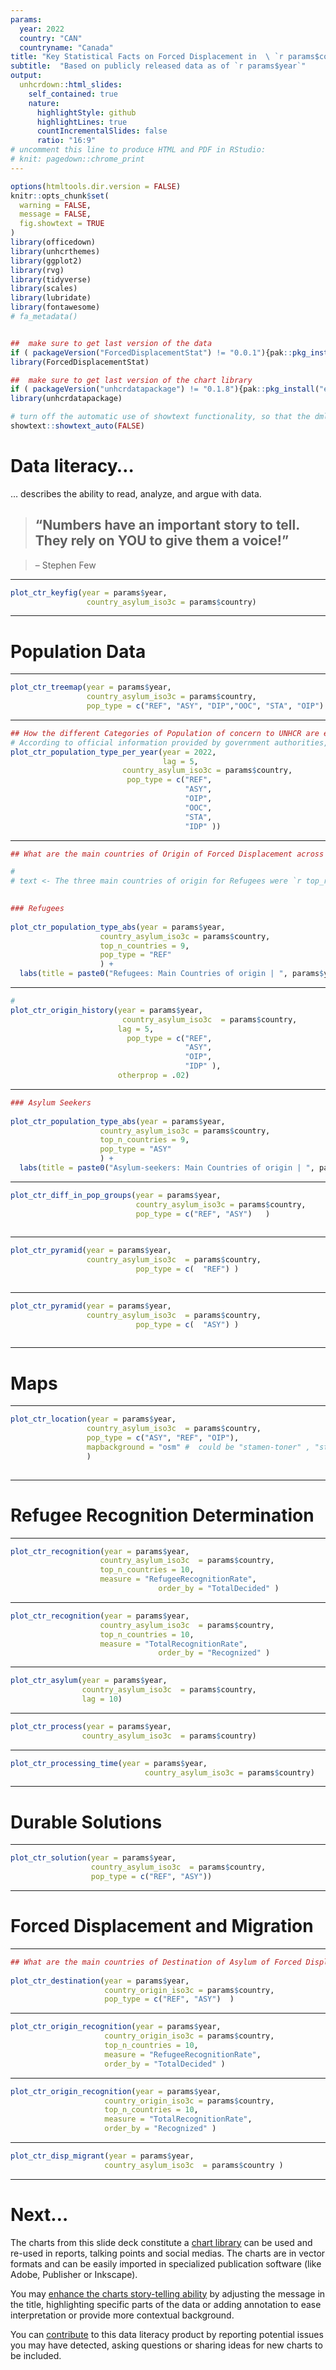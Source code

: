 ```yaml
---
params:
  year: 2022
  country: "CAN"
  countryname: "Canada"
title: "Key Statistical Facts on Forced Displacement in  \ `r params$countryname` "
subtitle:  "Based on publicly released data as of `r params$year`"
output:
  unhcrdown::html_slides:
    self_contained: true
    nature:
      highlightStyle: github
      highlightLines: true
      countIncrementalSlides: false
      ratio: "16:9"
# uncomment this line to produce HTML and PDF in RStudio:
# knit: pagedown::chrome_print
---
```


<!--
Impactful charts with are characterized by their [story telling](https://medium.economist.com/charting-new-territory-7f5afb293270) ability. Using the default plots from the package, the chart effectiveness can be improved by: 

 1.  Changing charts existing default __title and subtitle__ to replace it with a key message or call to Action  

 2.  __Annotating__ the chart to provide interpretation hint around the context: See [tutorial here](https://rstudio-conf-2022.github.io/ggplot2-graphic-design/materials/05_annotations.html#/annotations-with-annotate)
 
 3. __Highlighting__ specific parts in the chart to reinforce the main message and ease legibility: See [tutorial here](https://rstudio-conf-2022.github.io/ggplot2-graphic-design/materials/05_annotations.html#/annotations-with-geom)_
-->

```r
options(htmltools.dir.version = FALSE)
knitr::opts_chunk$set(
  warning = FALSE,
  message = FALSE,
  fig.showtext = TRUE
)
library(officedown)
library(unhcrthemes)
library(ggplot2)
library(rvg)
library(tidyverse)
library(scales)
library(lubridate)
library(fontawesome)
# fa_metadata()


##  make sure to get last version of the data
if ( packageVersion("ForcedDisplacementStat") != "0.0.1"){pak::pkg_install("edouard-legoupil/ForcedDisplacementStat")}
library(ForcedDisplacementStat)

##  make sure to get last version of the chart library
if ( packageVersion("unhcrdatapackage") != "0.1.8"){pak::pkg_install("edouard-legoupil/unhcrdatapackage")}
library(unhcrdatapackage)

# turn off the automatic use of showtext functionality, so that the dml function can works properly
showtext::showtext_auto(FALSE) 
```

# Data literacy... 



... describes the ability to read, analyze, and argue with data.



> ## “__Numbers have an important story to tell. They rely on YOU to give them a voice!__”

> -- Stephen Few



---

```r
plot_ctr_keyfig(year = params$year,
                 country_asylum_iso3c = params$country)

```

---


# Population Data


---

```r

plot_ctr_treemap(year = params$year,
                 country_asylum_iso3c = params$country,
                 pop_type = c("REF", "ASY", "DIP","OOC", "STA", "OIP") ) 

```




---

```r

## How the different Categories of Population of concern to UNHCR are evolving over time?
# According to official information provided by government authorities, as of December `r params$year`, the population of interest to UNHCR in `r params$country` reached `r format(round(total_poc, 0),  big.mark=",")` people. Compared to `r as.numeric(params$year)-1`, the total population `r ifelse(perc_change_poc>0, paste0("has increased ", format(round(perc_change_poc, 1),  big.mark=","), "% during the year"), ifelse(perc_change_poc<0, paste0("has decreased ", format(round(perc_change_poc, 1),  big.mark=","), "% during the year"), "has not changed"))`. Moreover, there was a `r format(round(perc_change_asy_ref, 0),  big.mark=",")`% `r ifelse(perc_change_asy_ref>0, "growth", ifelse(perc_change_asy_ref<0, "drop","change"))` of refugees and asylum seekers in the country.
plot_ctr_population_type_per_year(year = 2022,
                                  lag = 5,
                         country_asylum_iso3c = params$country,
                          pop_type = c("REF",
                                       "ASY",
                                       "OIP",
                                       "OOC",
                                       "STA",
                                       "IDP" )) 

```



---

```r


## What are the main countries of Origin of Forced Displacement across Borders?

#  
# text <- The three main countries of origin for Refugees were `r top_ref[1,1]` (`r top_ref[1,3]` of the total refugee population), `r top_ref[2,1]` (`r top_ref[2,3]` of the total refugee population) and `r top_ref[3,1]` (`r top_ref[3,3]` of the total refugee population). Regarding the asylum-seeker population, the three main countries of origin for  asylum-seekers were `r top_asy[1,1]` (`r top_asy[1,3]` of the total asylum-seekers  population), `r top_asy[2,1]` (`r top_asy[2,3]` of the total asylum-seekers  population) and `r top_asy[3,1]` (`r top_asy[3,3]` of the total asylum-seekers  population).
 

### Refugees
  
plot_ctr_population_type_abs(year = params$year,
                    country_asylum_iso3c = params$country,
                    top_n_countries = 9,
                    pop_type = "REF"
                    ) +
  labs(title = paste0("Refugees: Main Countries of origin | ", params$year)) 
```

---


```r
# 
plot_ctr_origin_history(year = params$year,
                         country_asylum_iso3c  = params$country,
                        lag = 5,
                          pop_type = c("REF", 
                                       "ASY", 
                                       "OIP", 
                                       "IDP" ),
                        otherprop = .02) 


```

---

```r


### Asylum Seekers
 
plot_ctr_population_type_abs(year = params$year,
                    country_asylum_iso3c = params$country,
                    top_n_countries = 9,
                    pop_type = "ASY"
                    ) +
  labs(title = paste0("Asylum-seekers: Main Countries of origin | ", params$year)) 

```


---

```r


plot_ctr_diff_in_pop_groups(year = params$year,
                            country_asylum_iso3c = params$country,
                            pop_type = c("REF", "ASY")   ) 
 
```

---

```r
plot_ctr_pyramid(year = params$year,
                 country_asylum_iso3c  = params$country,
                            pop_type = c(  "REF") ) 
 

```

---

```r
plot_ctr_pyramid(year = params$year,
                 country_asylum_iso3c  = params$country,
                            pop_type = c(  "ASY") ) 
 

```

---


# Maps

---

```r

plot_ctr_location(year = params$year,
                 country_asylum_iso3c  = params$country,
                 pop_type = c("ASY", "REF", "OIP"),
                 mapbackground = "osm" #  could be "stamen-toner" , "stamen-terrain","stamen-watercolor"
                 ) 
 

```


---


# Refugee Recognition Determination


---

```r
plot_ctr_recognition(year = params$year,
                    country_asylum_iso3c  = params$country,
                    top_n_countries = 10, 
                    measure = "RefugeeRecognitionRate",
                                 order_by = "TotalDecided" ) 

```

---

```r
plot_ctr_recognition(year = params$year,
                    country_asylum_iso3c  = params$country,
                    top_n_countries = 10, 
                    measure = "TotalRecognitionRate",
                                 order_by = "Recognized" ) 

```

---

```r
plot_ctr_asylum(year = params$year,
                country_asylum_iso3c  = params$country, 
                lag = 10) 

```





---

```r

plot_ctr_process(year = params$year,
                country_asylum_iso3c  = params$country) 

```


---

```r

plot_ctr_processing_time(year = params$year,
                              country_asylum_iso3c = params$country) 


```

 
---


# Durable Solutions

---

```r
plot_ctr_solution(year = params$year,
                  country_asylum_iso3c  = params$country,
                  pop_type = c("REF", "ASY"))  

```

---


# Forced Displacement and Migration


---

```r
## What are the main countries of Destination of Asylum of Forced Displacement across Borders?
 
plot_ctr_destination(year = params$year,
                     country_origin_iso3c = params$country,
                     pop_type = c("REF", "ASY")  ) 

```



---

```r
plot_ctr_origin_recognition(year = params$year,
                     country_origin_iso3c = params$country,
                     top_n_countries = 10,
                     measure = "RefugeeRecognitionRate",
                     order_by = "TotalDecided" ) 

```



---

```r
plot_ctr_origin_recognition(year = params$year,
                     country_origin_iso3c = params$country,
                     top_n_countries = 10,
                     measure = "TotalRecognitionRate",
                     order_by = "Recognized" ) 

```



---

```r
plot_ctr_disp_migrant(year = params$year,
                     country_asylum_iso3c  = params$country )  

```

---

# Next...

The charts from this slide deck constitute a [chart library](https://edouard-legoupil.github.io/unhcrdatapackage/articles/chart-library.html#country-questions) can be used and re-used in reports, talking points and social medias. The charts are in vector formats and can be easily imported in specialized publication software (like Adobe, Publisher or Inkscape).

You may [enhance the charts story-telling ability](https://edouard-legoupil.github.io/unhcrdatapackage/articles/library.html) by adjusting the message in the title, highlighting specific parts of the data or adding annotation to ease interpretation or provide more contextual background.

You can [contribute](https://edouard-legoupil.github.io/unhcrdatapackage/articles/adding-new-charts.html)  to this data literacy product by reporting potential issues you may have detected, asking questions or sharing ideas for new charts to be included.
